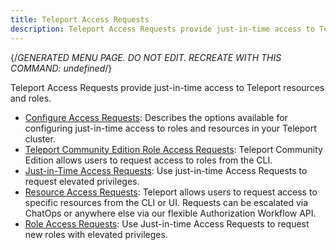 ```yaml
---
title: Teleport Access Requests
description: Teleport Access Requests provide just-in-time access to Teleport resources and roles.
---
```


{/*GENERATED MENU PAGE. DO NOT EDIT. RECREATE WITH THIS COMMAND:
undefined*/}

Teleport Access Requests provide just-in-time access to Teleport resources and roles.

- [Configure Access Requests](access-requests/access-request-configuration.mdx): Describes the options available for configuring just-in-time access to roles and resources in your Teleport cluster.
- [Teleport Community Edition Role Access Requests](access-requests/oss-role-requests.mdx): Teleport Community Edition allows users to request access to roles from the CLI.
- [Just-in-Time Access Requests](access-requests/overview.mdx): Use just-in-time Access Requests to request elevated privileges.
- [Resource Access Requests](access-requests/resource-requests.mdx): Teleport allows users to request access to specific resources from the CLI or UI. Requests can be escalated via ChatOps or anywhere else via our flexible Authorization Workflow API.
- [Role Access Requests](access-requests/role-requests.mdx): Use Just-in-time Access Requests to request new roles with elevated privileges.
